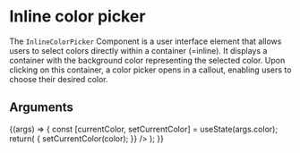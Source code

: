 
<Meta title="Components/Inline color picker" component={InlineColorPicker} />

# Inline color picker

The `InlineColorPicker` Component is a user interface element that allows users to select colors directly within a container (=inline). 
It displays a container with the background color representing the selected color. Upon clicking on this container, a color picker opens in a callout, enabling users to choose their desired color.

## Arguments

<ArgTypes of={InlineColorPicker} />

<Canvas>
  <Story args={{ color: "#000000", label: "Select a color" }} name="Basic">
  {(args) => {
      const [currentColor, setCurrentColor] = useState(args.color);    
      return(
      <InlineColorPicker {...args} color={currentColor} onChange={(ev, color) => { setCurrentColor(color); }} />
    );
  }}
  </Story>
</Canvas>

